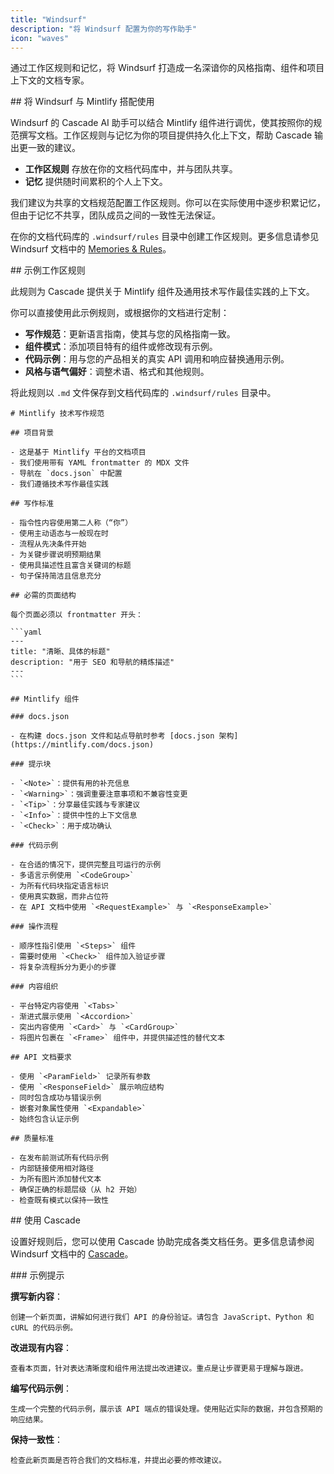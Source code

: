 ```yaml
---
title: "Windsurf"
description: "将 Windsurf 配置为你的写作助手"
icon: "waves"
---
```


通过工作区规则和记忆，将 Windsurf 打造成一名深谙你的风格指南、组件和项目上下文的文档专家。



<div id="using-windsurf-with-mintlify">
  ## 将 Windsurf 与 Mintlify 搭配使用
</div>

Windsurf 的 Cascade AI 助手可以结合 Mintlify 组件进行调优，使其按照你的规范撰写文档。工作区规则与记忆为你的项目提供持久化上下文，帮助 Cascade 输出更一致的建议。

* **工作区规则** 存放在你的文档代码库中，并与团队共享。
* **记忆** 提供随时间累积的个人上下文。

我们建议为共享的文档规范配置工作区规则。你可以在实际使用中逐步积累记忆，但由于记忆不共享，团队成员之间的一致性无法保证。

在你的文档代码库的 `.windsurf/rules` 目录中创建工作区规则。更多信息请参见 Windsurf 文档中的 [Memories & Rules](https://docs.windsurf.com/windsurf/cascade/memories)。



<div id="example-workspace-rule">
  ## 示例工作区规则
</div>

此规则为 Cascade 提供关于 Mintlify 组件及通用技术写作最佳实践的上下文。

你可以直接使用此示例规则，或根据你的文档进行定制：

* **写作规范**：更新语言指南，使其与您的风格指南一致。
* **组件模式**：添加项目特有的组件或修改现有示例。
* **代码示例**：用与您的产品相关的真实 API 调用和响应替换通用示例。
* **风格与语气偏好**：调整术语、格式和其他规则。

将此规则以 `.md` 文件保存到文档代码库的 `.windsurf/rules` 目录中。

````mdx
# Mintlify 技术写作规范

## 项目背景

- 这是基于 Mintlify 平台的文档项目
- 我们使用带有 YAML frontmatter 的 MDX 文件  
- 导航在 `docs.json` 中配置
- 我们遵循技术写作最佳实践

## 写作标准

- 指令性内容使用第二人称（“你”）
- 使用主动语态与一般现在时
- 流程从先决条件开始
- 为关键步骤说明预期结果
- 使用具描述性且富含关键词的标题
- 句子保持简洁且信息充分

## 必需的页面结构

每个页面必须以 frontmatter 开头：

```yaml
---
title: "清晰、具体的标题"
description: "用于 SEO 和导航的精炼描述"
---
```

## Mintlify 组件

### docs.json

- 在构建 docs.json 文件和站点导航时参考 [docs.json 架构](https://mintlify.com/docs.json)

### 提示块

- `<Note>`：提供有用的补充信息
- `<Warning>`：强调重要注意事项和不兼容性变更
- `<Tip>`：分享最佳实践与专家建议  
- `<Info>`：提供中性的上下文信息
- `<Check>`：用于成功确认

### 代码示例

- 在合适的情况下，提供完整且可运行的示例
- 多语言示例使用 `<CodeGroup>`
- 为所有代码块指定语言标识
- 使用真实数据，而非占位符
- 在 API 文档中使用 `<RequestExample>` 与 `<ResponseExample>`

### 操作流程

- 顺序性指引使用 `<Steps>` 组件
- 需要时使用 `<Check>` 组件加入验证步骤
- 将复杂流程拆分为更小的步骤

### 内容组织

- 平台特定内容使用 `<Tabs>`
- 渐进式展示使用 `<Accordion>`
- 突出内容使用 `<Card>` 与 `<CardGroup>`
- 将图片包裹在 `<Frame>` 组件中，并提供描述性的替代文本

## API 文档要求

- 使用 `<ParamField>` 记录所有参数 
- 使用 `<ResponseField>` 展示响应结构
- 同时包含成功与错误示例
- 嵌套对象属性使用 `<Expandable>`
- 始终包含认证示例

## 质量标准

- 在发布前测试所有代码示例
- 内部链接使用相对路径
- 为所有图片添加替代文本
- 确保正确的标题层级（从 h2 开始）
- 检查既有模式以保持一致性
````


<div id="working-with-cascade">
  ## 使用 Cascade
</div>

设置好规则后，您可以使用 Cascade 协助完成各类文档任务。更多信息请参阅 Windsurf 文档中的 [Cascade](https://docs.windsurf.com/windsurf/cascade)。

<div id="example-prompts">
  ### 示例提示
</div>

**撰写新内容**：

```text 换行
创建一个新页面，讲解如何进行我们 API 的身份验证。请包含 JavaScript、Python 和 cURL 的代码示例。
```

**改进现有内容**：

```text 换行
查看本页面，针对表达清晰度和组件用法提出改进建议。重点是让步骤更易于理解与跟进。
```

**编写代码示例**：

```text 换行
生成一个完整的代码示例，展示该 API 端点的错误处理。使用贴近实际的数据，并包含预期的响应结果。
```

**保持一致性**：

```text 换行
检查此新页面是否符合我们的文档标准，并提出必要的修改建议。
```
